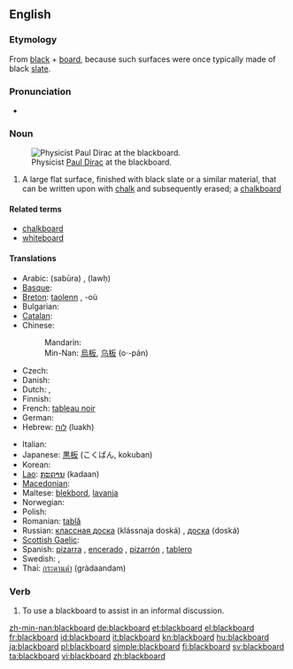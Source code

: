 {{wikipedia}}
==English==

===Etymology===
From [[black]] + [[board]], because such surfaces were once typically made of black [[slate]].

===Pronunciation===
* {{audio|en-us-blackboard.ogg|Audio (US)}}

===Noun===
{{en-noun}}
[[Image:Diracb.jpg|thumb|right|Physicist [[w:Paul Dirac|Paul Dirac]] at the blackboard.]]

# A large flat surface, finished with black slate or a similar material, that can be written upon with [[chalk]] and subsequently erased; a [[chalkboard]]

====Related terms====
* [[chalkboard]]
* [[whiteboard]]

====Translations====
{{trans-top|a surface that can be written upon with chalk}}
* Arabic: {{Arab|[[سبورة]]}} (sabūra) {{f}}, {{Arab|[[لوح]]}} (lawḥ) {{m}}
* [[Basque]]: {{t-|eu|arbela|xs=Basque}}
* [[Breton]]: [[taolenn]] {{f}}, -où {{p}}
* Bulgarian: {{t|bg|черна дъска|f}}
* [[Catalan]]: {{t|ca|pissarra|f}}
* Chinese:
*: Mandarin: {{t-|cmn|黑板|tr=hēibǎn|sc=Hani}}
*: Min-Nan: [[烏板]], [[乌板]] (o·-pán)
* Czech: {{t-|cs|tabule|f}}
* Danish: {{t-|da|tavle|c}}
* Dutch: {{t+|nl|schoolbord|n}}, {{t|nl|bord|n}}
* Finnish: {{t+|fi|liitutaulu}}
* French: [[tableau noir]] {{m}}
* German: {{t+|de|Tafel|f}}
* Hebrew: [[לוח]] (luakh) {{m}}
{{trans-mid}}
* Italian: {{t+|it|lavagna|f}}
* Japanese: [[黒板]] (こくばん, kokuban)
* Korean: {{t+|ko|칠판|tr=chilpan|sc=Hang}}
* [[Lao]]: [[ກະດານ]] (kadaan)
* [[Macedonian]]: {{t-|mk|табла|f|tr=tábla}}
* Maltese: [[blekbord]], [[lavanja]]
* Norwegian: {{t|no|tavle|m|f}}
* Polish: {{t+|pl|tablica|f}}
* Romanian: [[tablă]] {{f}}
* Russian: [[классная доска]] (klássnaja doská) {{f}}, [[доска]] (doská) {{f}}
* [[Scottish Gaelic]]: {{t|gd|bòrd-dubh|m}}
* Spanish: [[pizarra]] {{f}}, [[encerado]] {{m}} {{qualifier|Spain}}, [[pizarrón]] {{m}} {{qualifier|Latin America}}, [[tablero]] {{m}} {{qualifier|Colombia}}
* Swedish: {{t|sv|svart tavla|c}}, {{t|sv|skrivtavla|c}}
* Thai: [[กระดานดำ]] (gràdaandam)
{{trans-bottom}}

===Verb===
{{en-verb}}

# To use a blackboard to assist in an informal discussion.

[[zh-min-nan:blackboard]]
[[de:blackboard]]
[[et:blackboard]]
[[el:blackboard]]
[[fr:blackboard]]
[[id:blackboard]]
[[it:blackboard]]
[[kn:blackboard]]
[[hu:blackboard]]
[[ja:blackboard]]
[[pl:blackboard]]
[[simple:blackboard]]
[[fi:blackboard]]
[[sv:blackboard]]
[[ta:blackboard]]
[[vi:blackboard]]
[[zh:blackboard]]